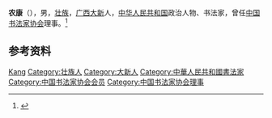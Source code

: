 '''农康'''（{{bd|1908年或1912年||1982年}}），男，[[壮族|壮族]]，[[广西|广西]][[大新县|大新]]人，[[中华人民共和国|中华人民共和国]]政治人物、书法家，曾任[[中国书法家协会|中国书法家协会]]理事。<ref>{{Cite book|title=壮族百科辞典|author=《壮族百科辞典》编纂委员会编; 潘其旭, 覃乃昌主编|publisher=广西人民出版社|year=1993|isbn=|location=南宁|pages=}}</ref>

== 参考资料 ==
{{reflist}}

{{中国人物小作品}}
{{中国书法家协会第一届理事会}}

{{Authority control}}
{{DEFAULTSORT:Nong}}
[[Category:农姓|Kang]]
[[Category:壮族人|Category:壮族人]]
[[Category:大新人|Category:大新人]]
[[Category:中華人民共和國書法家|Category:中華人民共和國書法家]]
[[Category:中国书法家协会会员|Category:中国书法家协会会员]]
[[Category:中国书法家协会理事|Category:中国书法家协会理事]]